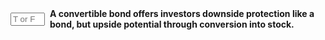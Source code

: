 ::: {.question-block}

<form onsubmit="event.preventDefault(); checkAnswerBox('module6_tf_q87','T')" style="display: flex; align-items: center; gap: 8px;">
<input type="text" id="module6_tf_q87" name="module6_tf_q87" maxlength="1" placeholder="T or F" style="width: 55px;" data-correct-answer="T" /> 
<label for="module6_tf_q87"><strong>A convertible bond offers investors downside protection like a bond, but upside potential through conversion into stock.</strong></label>
</form>

<div id="feedback-module6_tf_q87" class="feedback" style="display:none;">
This is TRUE. Convertible bonds combine features of debt and equity, offering both income and potential capital gains.
</div>

:::
